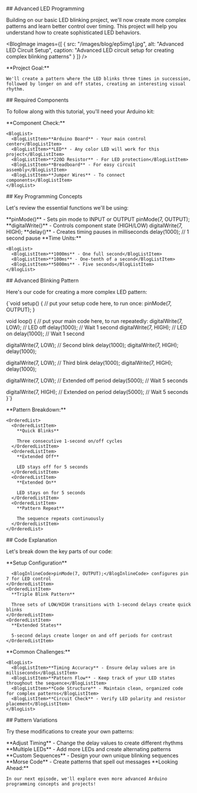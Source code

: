 

<BlogHeader 
  title={metadata.title}
  description={metadata.description}
  date={metadata.date}
  author={metadata.author}
  tags={metadata.tags}
/>

<BlogVideo 
  videoId="omzakdj26VM" 
  title="Master Programming LEDs with an Arduino"
/>

<BlogSection>
  ## Advanced LED Programming

  Building on our basic LED blinking project, we'll now create more complex patterns and learn better control over timing. This project will help you understand how to create sophisticated LED behaviors.

  <BlogImage 
    images={[
      {
        src: "/images/blog/ep5img1.jpg",
        alt: "Advanced LED Circuit Setup",
        caption: "Advanced LED circuit setup for creating complex blinking patterns"
      }
    ]}
  />

  <BlogCallout type="tip">
    **Project Goal:**
    
    We'll create a pattern where the LED blinks three times in succession, followed by longer on and off states, creating an interesting visual rhythm.
  </BlogCallout>
</BlogSection>

<BlogSection accent>
  ## Required Components

  To follow along with this tutorial, you'll need your Arduino kit:

  <BlogKitSection 
    link="https://amzn.to/3Yv56Jg"
    title="Get Your Arduino Kit"
    description="This comprehensive kit includes everything you need for creating advanced LED projects and mastering Arduino programming."
    image="/images/kit.jpg"
  />

  <BlogCallout type="important">
    **Component Check:**
    
    <BlogList>
      <BlogListItem>**Arduino Board** - Your main control center</BlogListItem>
      <BlogListItem>**LED** - Any color LED will work for this project</BlogListItem>
      <BlogListItem>**220Ω Resistor** - For LED protection</BlogListItem>
      <BlogListItem>**Breadboard** - For easy circuit assembly</BlogListItem>
      <BlogListItem>**Jumper Wires** - To connect components</BlogListItem>
    </BlogList>
  </BlogCallout>
</BlogSection>

<BlogSection>
  ## Key Programming Concepts

  Let's review the essential functions we'll be using:

  <BlogList>
    <BlogListItem>
      **pinMode()** - Sets pin mode to INPUT or OUTPUT
      <BlogInlineCode>pinMode(7, OUTPUT);</BlogInlineCode>
    </BlogListItem>
    <BlogListItem>
      **digitalWrite()** - Controls component state (HIGH/LOW)
      <BlogInlineCode>digitalWrite(7, HIGH);</BlogInlineCode>
    </BlogListItem>
    <BlogListItem>
      **delay()** - Creates timing pauses in milliseconds
      <BlogInlineCode>delay(1000); // 1 second pause</BlogInlineCode>
    </BlogListItem>
  </BlogList>

  <BlogCallout type="note">
    **Time Units:**
    
    <BlogList>
      <BlogListItem>**1000ms** - One full second</BlogListItem>
      <BlogListItem>**100ms** - One-tenth of a second</BlogListItem>
      <BlogListItem>**5000ms** - Five seconds</BlogListItem>
    </BlogList>
  </BlogCallout>
</BlogSection>

<BlogSection accent>
  ## Advanced Blinking Pattern

  Here's our code for creating a more complex LED pattern:

  <BlogCode filename="AdvancedBlink.ino" language="cpp">
{`void setup() {
  // put your setup code here, to run once:
  pinMode(7, OUTPUT);
}

void loop() {
  // put your main code here, to run repeatedly:
  digitalWrite(7, LOW);   // LED off
  delay(1000);           // Wait 1 second
  digitalWrite(7, HIGH);  // LED on
  delay(1000);           // Wait 1 second

  digitalWrite(7, LOW);   // Second blink
  delay(1000);
  digitalWrite(7, HIGH);
  delay(1000);

  digitalWrite(7, LOW);   // Third blink
  delay(1000);
  digitalWrite(7, HIGH);
  delay(1000);

  digitalWrite(7, LOW);   // Extended off period
  delay(5000);           // Wait 5 seconds

  digitalWrite(7, HIGH);  // Extended on period
  delay(5000);           // Wait 5 seconds
}`}
  </BlogCode>

  <BlogCallout type="tip">
    **Pattern Breakdown:**
    
    <OrderedList>
      <OrderedListItem>
        **Quick Blinks**
        
        Three consecutive 1-second on/off cycles
      </OrderedListItem>
      <OrderedListItem>
        **Extended Off**
        
        LED stays off for 5 seconds
      </OrderedListItem>
      <OrderedListItem>
        **Extended On**
        
        LED stays on for 5 seconds
      </OrderedListItem>
      <OrderedListItem>
        **Pattern Repeat**
        
        The sequence repeats continuously
      </OrderedListItem>
    </OrderedList>
  </BlogCallout>
</BlogSection>

<BlogSection>
  ## Code Explanation

  Let's break down the key parts of our code:

  <OrderedList>
    <OrderedListItem>
      **Setup Configuration**
      
      <BlogInlineCode>pinMode(7, OUTPUT);</BlogInlineCode> configures pin 7 for LED control
    </OrderedListItem>
    <OrderedListItem>
      **Triple Blink Pattern**
      
      Three sets of LOW/HIGH transitions with 1-second delays create quick blinks
    </OrderedListItem>
    <OrderedListItem>
      **Extended States**
      
      5-second delays create longer on and off periods for contrast
    </OrderedListItem>
  </OrderedList>

  <BlogCallout type="warning">
    **Common Challenges:**
    
    <BlogList>
      <BlogListItem>**Timing Accuracy** - Ensure delay values are in milliseconds</BlogListItem>
      <BlogListItem>**Pattern Flow** - Keep track of your LED states throughout the sequence</BlogListItem>
      <BlogListItem>**Code Structure** - Maintain clean, organized code for complex patterns</BlogListItem>
      <BlogListItem>**Circuit Check** - Verify LED polarity and resistor placement</BlogListItem>
    </BlogList>
  </BlogCallout>
</BlogSection>

<BlogSection accent>
  ## Pattern Variations

  Try these modifications to create your own patterns:

  <BlogList>
    <BlogListItem>**Adjust Timing** - Change the delay values to create different rhythms</BlogListItem>
    <BlogListItem>**Multiple LEDs** - Add more LEDs and create alternating patterns</BlogListItem>
    <BlogListItem>**Custom Sequences** - Design your own unique blinking sequences</BlogListItem>
    <BlogListItem>**Morse Code** - Create patterns that spell out messages</BlogListItem>
  </BlogList>

  <BlogCallout type="note">
    **Looking Ahead:**
    
    In our next episode, we'll explore even more advanced Arduino programming concepts and projects!
  </BlogCallout>
</BlogSection> 